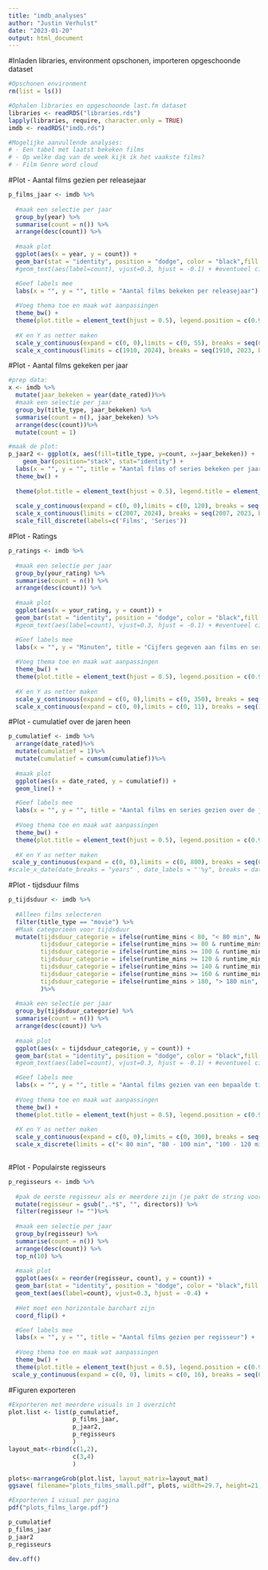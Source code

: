 ---
title: "imdb_analyses"
author: "Justin Verhulst"
date: "2023-01-20"
output: html_document
---
#Inladen libraries, environment opschonen, importeren opgeschoonde dataset
```{r}
#Opschonen environment
rm(list = ls()) 

#Ophalen libraries en opgeschoonde last.fm dataset
libraries <- readRDS("libraries.rds")
lapply(libraries, require, character.only = TRUE)
imdb <- readRDS("imdb.rds")

#Mogelijke aanvullende analyses:
# - Een tabel met laatst bekeken films
# - Op welke dag van de week kijk ik het vaakste films?
# - Film Genre word cloud
```

#Plot - Aantal films gezien per releasejaar
```{r}
p_films_jaar <- imdb %>%
  
  #maak een selectie per jaar
  group_by(year) %>% 
  summarise(count = n()) %>% 
  arrange(desc(count)) %>% 
  
  #maak plot
  ggplot(aes(x = year, y = count)) + 
  geom_bar(stat = "identity", position = "dodge", color = "black",fill = "#ad42f5") +
  #geom_text(aes(label=count), vjust=0.3, hjust = -0.1) + #eventueel cijfers bij de bars

  #Geef labels mee 
  labs(x = "", y = "", title = "Aantal films bekeken per releasejaar") +
 
  #Voeg thema toe en maak wat aanpassingen
  theme_bw() +
  theme(plot.title = element_text(hjust = 0.5), legend.position = c(0.9, 0.5),legend.title = element_blank(), panel.grid.major = element_blank(),panel.grid.minor = element_blank(),axis.ticks.x = element_blank(),axis.ticks.y = element_blank(), axis.text = element_text(face="bold")) + 
  
  #X en Y as netter maken
  scale_y_continuous(expand = c(0, 0),limits = c(0, 55), breaks = seq(0, 55, by = 5)) +
  scale_x_continuous(limits = c(1910, 2024), breaks = seq(1910, 2023, by = 10))

```

#Plot - Aantal films gekeken per jaar
```{r}
#prep data:
x <- imdb %>%
  mutate(jaar_bekeken = year(date_rated))%>% 
  #maak een selectie per jaar
  group_by(title_type, jaar_bekeken) %>% 
  summarise(count = n(), jaar_bekeken) %>% 
  arrange(desc(count))%>%
  mutate(count = 1)

#maak de plot:
p_jaar2 <- ggplot(x, aes(fill=title_type, y=count, x=jaar_bekeken)) + 
    geom_bar(position="stack", stat="identity") +
  labs(x = "", y = "", title = "Aantal films of series bekeken per jaar") +
  theme_bw() +
  
  theme(plot.title = element_text(hjust = 0.5), legend.title = element_blank(), panel.grid.major = element_blank(),panel.grid.minor = element_blank(),axis.ticks.x = element_blank(),axis.ticks.y = element_blank(), axis.text = element_text(face="bold"))+
  
  scale_y_continuous(expand = c(0, 0),limits = c(0, 120), breaks = seq(0, 120, by = 10)) +
  scale_x_continuous(limits = c(2007, 2024), breaks = seq(2007, 2023, by = 2)) +
  scale_fill_discrete(labels=c('Films', 'Series'))


```

#Plot - Ratings
```{r}
p_ratings <- imdb %>%
  
  #maak een selectie per jaar
  group_by(your_rating) %>% 
  summarise(count = n()) %>% 
  arrange(desc(count)) %>% 
  
  #maak plot
  ggplot(aes(x = your_rating, y = count)) + 
  geom_bar(stat = "identity", position = "dodge", color = "black",fill = "#ad42f5") +
  #geom_text(aes(label=count), vjust=0.3, hjust = -0.1) + #eventueel cijfers bij de bars

  #Geef labels mee 
  labs(x = "", y = "Minuten", title = "Cijfers gegeven aan films en series") +
 
  #Voeg thema toe en maak wat aanpassingen
  theme_bw() +
  theme(plot.title = element_text(hjust = 0.5), legend.position = c(0.9, 0.5),legend.title = element_blank(), panel.grid.major = element_blank(),panel.grid.minor = element_blank(),axis.ticks.x = element_blank(),axis.ticks.y = element_blank(), axis.text = element_text(face="bold")) + 
  
  #X en Y as netter maken
  scale_y_continuous(expand = c(0, 0),limits = c(0, 350), breaks = seq(0, 350, by = 25)) +
  scale_x_continuous(expand = c(0, 0),limits = c(0, 11), breaks = seq(1, 10, by = 1)) 

```

#Plot - cumulatief over de jaren heen
```{r}
p_cumulatief <- imdb %>%
  arrange(date_rated)%>%
  mutate(cumulatief = 1)%>%
  mutate(cumulatief = cumsum(cumulatief))%>%
  
  #maak plot
  ggplot(aes(x = date_rated, y = cumulatief)) + 
  geom_line() +

  #Geef labels mee 
  labs(x = "", y = "", title = "Aantal films en series gezien over de jaren heen") +
 
  #Voeg thema toe en maak wat aanpassingen
  theme_bw() +
  theme(plot.title = element_text(hjust = 0.5), legend.position = c(0.9, 0.5),legend.title = element_blank(), panel.grid.major = element_blank(),panel.grid.minor = element_blank(),axis.ticks.x = element_blank(),axis.ticks.y = element_blank(), axis.text = element_text(face="bold"))+
  
  #X en Y as netter maken
 scale_y_continuous(expand = c(0, 0),limits = c(0, 800), breaks = seq(0, 800, by = 100)) #+
#scale_x_date(date_breaks = "years" , date_labels = "'%y", breaks = date_breaks("years"))

```

#Plot - tijdsduur films
```{r}
p_tijdsduur <- imdb %>%
  
  #Alleen films selecteren
  filter(title_type == "movie") %>%
  #Maak categorieën voor tijdsduur
  mutate(tijdsduur_categorie = ifelse(runtime_mins < 80, "< 80 min", NA),
         tijdsduur_categorie = ifelse(runtime_mins >= 80 & runtime_mins < 100, "80 - 100 min", tijdsduur_categorie),
         tijdsduur_categorie = ifelse(runtime_mins >= 100 & runtime_mins < 120, "100 - 120 min", tijdsduur_categorie),
         tijdsduur_categorie = ifelse(runtime_mins >= 120 & runtime_mins < 140, "120 - 140 min", tijdsduur_categorie),
         tijdsduur_categorie = ifelse(runtime_mins >= 140 & runtime_mins < 160, "140 - 160 min", tijdsduur_categorie),
         tijdsduur_categorie = ifelse(runtime_mins >= 160 & runtime_mins < 180, "160 - 180 min", tijdsduur_categorie),
         tijdsduur_categorie = ifelse(runtime_mins > 180, "> 180 min", tijdsduur_categorie) 
         )%>%
  
  #maak een selectie per jaar
  group_by(tijdsduur_categorie) %>% 
  summarise(count = n()) %>% 
  arrange(desc(count)) %>% 
  
  #maak plot
  ggplot(aes(x = tijdsduur_categorie, y = count)) + 
  geom_bar(stat = "identity", position = "dodge", color = "black",fill = "#ad42f5") +
  #geom_text(aes(label=count), vjust=0.3, hjust = -0.1) + #eventueel cijfers bij de bars

  #Geef labels mee 
  labs(x = "", y = "", title = "Aantal films gezien van een bepaalde tijdsduur") +
 
  #Voeg thema toe en maak wat aanpassingen
  theme_bw() +
  theme(plot.title = element_text(hjust = 0.5), legend.position = c(0.9, 0.5),legend.title = element_blank(), panel.grid.major = element_blank(),panel.grid.minor = element_blank(),axis.ticks.x = element_blank(),axis.ticks.y = element_blank(), axis.text = element_text(face="bold")) + 
  
  #X en Y as netter maken
  scale_y_continuous(expand = c(0, 0),limits = c(0, 300), breaks = seq(0, 300, by = 25)) +
  scale_x_discrete(limits = c("< 80 min", "80 - 100 min", "100 - 120 min", "120 - 140 min", "140 - 160 min", "160 - 180 min", "> 180 min"))
  
```

#Plot - Populairste regisseurs
```{r} 
p_regisseurs <- imdb %>%
  
  #pak de eerste regisseur als er meerdere zijn (je pakt de string voor de komma)
  mutate(regisseur = gsub(",.*$", "", directors)) %>% 
  filter(regisseur != "")%>% 
  
  #maak een selectie per jaar
  group_by(regisseur) %>% 
  summarise(count = n()) %>% 
  arrange(desc(count)) %>%
  top_n(10) %>%
  
  #maak plot
  ggplot(aes(x = reorder(regisseur, count), y = count)) + 
  geom_bar(stat = "identity", position = "dodge", color = "black",fill = "#ad42f5") +
  geom_text(aes(label=count), vjust=0.3, hjust = -0.4) + 
  
  #Het moet een horizontale barchart zijn
  coord_flip() +

  #Geef labels mee 
  labs(x = "", y = "", title = "Aantal films gezien per regisseur") +
 
  #Voeg thema toe en maak wat aanpassingen
  theme_bw() +
  theme(plot.title = element_text(hjust = 0.5), legend.position = c(0.9, 0.5),legend.title = element_blank(), panel.grid.major = element_blank(),panel.grid.minor = element_blank(),axis.ticks.x = element_blank(),axis.ticks.y = element_blank(), axis.text = element_text(face="bold")) +
 scale_y_continuous(expand = c(0, 0), limits = c(0, 16), breaks = seq(0, 16, by = 2))
```

#Figuren exporteren
```{r}

#Exporteren met meerdere visuals in 1 overzicht 
plot.list <- list(p_cumulatief,
                  p_films_jaar,
                  p_jaar2,
                  p_regisseurs
                  )
layout_mat<-rbind(c(1,2),
                  c(3,4)
                  )

plots<-marrangeGrob(plot.list, layout_matrix=layout_mat)
ggsave( filename="plots_films_small.pdf", plots, width=29.7, height=21, units="cm")

#Exporteren 1 visual per pagina
pdf("plots_films_large.pdf")

p_cumulatief
p_films_jaar
p_jaar2
p_regisseurs

dev.off()

```